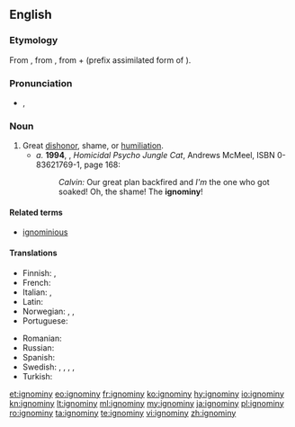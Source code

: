 ==English==

===Etymology===
From {{etyl|fr|en}} {{term|ignominie|lang=fr}}, from {{etyl|la|en}} {{term|ignominia|ignōminia|lang=la}}, from {{term|ig-||not|lang=la}} + {{term|nomen||name|lang=la}} (prefix assimilated form of {{term|in-|lang=la}}).

===Pronunciation===
* {{enPR|ĭg'nə-mĭn'ē}}, {{IPA|/ˈɪɡnəmɪni/}}

===Noun===
{{en-noun|ignominies}}

# Great [[dishonor]], shame, or [[humiliation]].
#* ''a.'' '''1994''', {{w|Bill Watterson}}, ''Homicidal Psycho Jungle Cat'', Andrews McMeel, ISBN 0-83621769-1, page 168:
#*: ''Calvin:'' Our great plan backfired and ''I'm''<!--italic and bold--> the one who got soaked! Oh, the shame! The '''ignominy'''!<!--original in majuscules-->

====Related terms====
* [[ignominious]]

====Translations====
{{trans-top|Great dishonor, shame, or humiliation}}
* Finnish: {{t|fi|häpeä}}, {{t|fi|häpeällinen teko}}
* French: {{t+|fr|ignominie|f}}
* Italian: {{t+|it|ignominia|f}}, {{t+|it|infamia|f}}
* Latin: {{t|la|ignominia}}
* Norwegian: {{t|no|skjensel|m}},  {{t|no|vanære|m}},  {{t|no|skam|m}}
* Portuguese: {{t+|pt|ignomínia|f}}
{{trans-mid}}
* Romanian: {{t+|ro|ignominie|f}}
* Russian: {{t+|ru|бесчестье|n}}
* Spanish: {{t+|es|ignominia}}
* Swedish: {{t+|sv|vanära}}, {{t+|sv|skam}}, {{t+|sv|nesa}}, {{t|sv|skymf}}, {{t+|sv|smälek}}
* Turkish: {{t+|tr|rezalet}}
{{trans-bottom}}

[[et:ignominy]]
[[eo:ignominy]]
[[fr:ignominy]]
[[ko:ignominy]]
[[hy:ignominy]]
[[io:ignominy]]
[[kn:ignominy]]
[[lt:ignominy]]
[[ml:ignominy]]
[[my:ignominy]]
[[ja:ignominy]]
[[pl:ignominy]]
[[ro:ignominy]]
[[ta:ignominy]]
[[te:ignominy]]
[[vi:ignominy]]
[[zh:ignominy]]